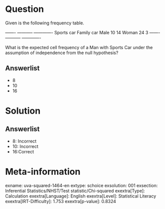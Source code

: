 Question
========

Given is the following frequency table.

  ------- ----------- ------------- Sports car Family car Male 10 14 Woman 24 3 ------- ----------- -------------

What is the expected cell frequency of a Man with Sports Car under the assumption of independence from the null hypothesis?

Answerlist
----------

* 8
* 10
* 16

Solution
========

Answerlist
----------

* 8: Incorrect
* 10: Incorrect
* 16:Correct

Meta-information
================
exname: uva-squared-1464-en
extype: schoice
exsolution: 001
exsection: Inferential Statistics/NHST/Test statistic/Chi-squared
exextra[Type]: Calculation
exextra[Language]: English
exextra[Level]: Statistical Literacy
exextra[IRT-Difficulty]: 1.753
exextra[p-value]: 0.8324
